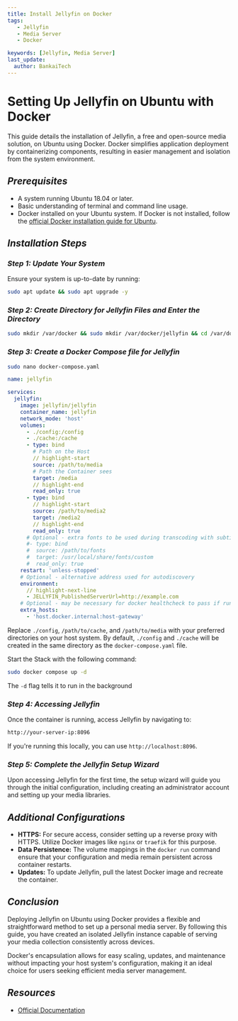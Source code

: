 ```yaml
---
title: Install Jellyfin on Docker
tags:
   - Jellyfin
   - Media Server
   - Docker

keywords: [Jellyfin, Media Server]
last_update:
  author: BankaiTech
---
```



# **Setting Up Jellyfin on Ubuntu with Docker**

This guide details the installation of Jellyfin, a free and open-source media solution, on Ubuntu using Docker. Docker simplifies application deployment by containerizing components, resulting in easier management and isolation from the system environment.

## ***Prerequisites***

- A system running Ubuntu 18.04 or later.
- Basic understanding of terminal and command line usage.
- Docker installed on your Ubuntu system. If Docker is not installed, follow the [official Docker installation guide for Ubuntu](https://docs.docker.com/engine/install/ubuntu/).

## ***Installation Steps***

### *Step 1: Update Your System*

Ensure your system is up-to-date by running:

```bash
sudo apt update && sudo apt upgrade -y
```

### *Step 2: Create Directory for Jellyfin Files and Enter the Directory*

```bash
sudo mkdir /var/docker && sudo mkdir /var/docker/jellyfin && cd /var/docker/jellyfin
```

### *Step 3: Create a Docker Compose file for Jellyfin*

```bash
sudo nano docker-compose.yaml
```

```yaml title="Modify the Highlighted lines" showLineNumbers
name: jellyfin

services:
  jellyfin:
    image: jellyfin/jellyfin
    container_name: jellyfin
    network_mode: 'host'
    volumes:
      - ./config:/config
      - ./cache:/cache
      - type: bind
        # Path on the Host
        // highlight-start
        source: /path/to/media
        # Path the Container sees
        target: /media
        // highlight-end
        read_only: true
      - type: bind
        // highlight-start
        source: /path/to/media2
        target: /media2
        // highlight-end
        read_only: true
      # Optional - extra fonts to be used during transcoding with subtitle burn-in
      #- type: bind
      #  source: /path/to/fonts
      #  target: /usr/local/share/fonts/custom
      #  read_only: true
    restart: 'unless-stopped'
    # Optional - alternative address used for autodiscovery
    environment:
      // highlight-next-line
      - JELLYFIN_PublishedServerUrl=http://example.com
    # Optional - may be necessary for docker healthcheck to pass if running in host network mode
    extra_hosts:
      - 'host.docker.internal:host-gateway'
```

Replace `./config`, `/path/to/cache`, and `/path/to/media` with your preferred directories on your host system.
By default, `./config` and `./cache` will be created in the same directory as the `docker-compose.yaml` file.

Start the Stack with the following command:
```bash
sudo docker compose up -d
```
The `-d` flag tells it to run in the background

### *Step 4: Accessing Jellyfin*

Once the container is running, access Jellyfin by navigating to:

```bash
http://your-server-ip:8096
```

If you're running this locally, you can use `http://localhost:8096`.

### *Step 5: Complete the Jellyfin Setup Wizard*

Upon accessing Jellyfin for the first time, the setup wizard will guide you through the initial configuration, including creating an administrator account and setting up your media libraries.

## ***Additional Configurations***

- **HTTPS:** For secure access, consider setting up a reverse proxy with HTTPS. Utilize Docker images like `nginx` or `traefik` for this purpose.
- **Data Persistence:** The volume mappings in the `docker run` command ensure that your configuration and media remain persistent across container restarts.
- **Updates:** To update Jellyfin, pull the latest Docker image and recreate the container.

## ***Conclusion***

Deploying Jellyfin on Ubuntu using Docker provides a flexible and straightforward method to set up a personal media server. By following this guide, you have created an isolated Jellyfin instance capable of serving your media collection consistently across devices.

Docker's encapsulation allows for easy scaling, updates, and maintenance without impacting your host system's configuration, making it an ideal choice for users seeking efficient media server management.

## ***Resources***
- [Official Documentation](https://jellyfin.org/docs/general/installation/container/#using-docker-compose)

<BuyMeACoffeeButton />
